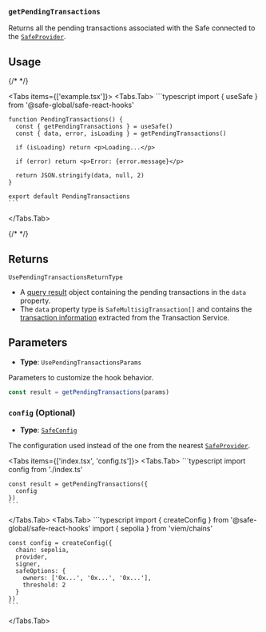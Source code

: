 
### `getPendingTransactions`

Returns all the pending transactions associated with the Safe connected to the [`SafeProvider`](../safeprovider.mdx).

## Usage

{/* <!-- vale off --> */}

<Tabs items={['example.tsx']}>
  <Tabs.Tab>
    ```typescript
    import { useSafe } from '@safe-global/safe-react-hooks'

    function PendingTransactions() {
      const { getPendingTransactions } = useSafe()
      const { data, error, isLoading } = getPendingTransactions()

      if (isLoading) return <p>Loading...</p>
      
      if (error) return <p>Error: {error.message}</p>

      return JSON.stringify(data, null, 2)
    }

    export default PendingTransactions
    ```
  </Tabs.Tab>
</Tabs>

{/* <!-- vale on --> */}

## Returns

`UsePendingTransactionsReturnType`

- A [query result](https://tanstack.com/query/v5/docs/framework/react/reference/useQuery) object containing the pending transactions in the `data` property.
- The `data` property type is `SafeMultisigTransaction[]` and contains the [transaction information](https://github.com/safe-global/safe-core-sdk/blob/dc602ed126cc210048b278b2372c0979ee4be62b/packages/types-kit/src/types.ts#L216C1-L247C2) extracted from the Transaction Service.

## Parameters

- **Type**: `UsePendingTransactionsParams`

Parameters to customize the hook behavior.

```typescript
const result = getPendingTransactions(params)
```

### `config` (Optional)

- **Type**: [`SafeConfig`](../safeconfig.mdx)

The configuration used instead of the one from the nearest [`SafeProvider`](../safeprovider.mdx).

<Tabs items={['index.tsx', 'config.ts']}>
  <Tabs.Tab>
    ```typescript
    import config from './index.ts'

    const result = getPendingTransactions({
      config
    })
    ```
  </Tabs.Tab>
  <Tabs.Tab>
    ```typescript
    import { createConfig } from '@safe-global/safe-react-hooks'
    import { sepolia } from 'viem/chains'

    const config = createConfig({
      chain: sepolia,
      provider,
      signer,
      safeOptions: {
        owners: ['0x...', '0x...', '0x...'],
        threshold: 2
      }
    })
    ```
  </Tabs.Tab>
</Tabs>
